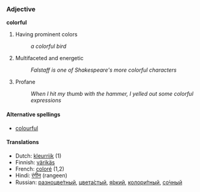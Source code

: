 === Adjective ===
'''colorful'''

# Having prominent colors
#: ''a colorful bird''
# Multifaceted and energetic
#: ''Falstaff is one of Shakespeare's more colorful characters''
# Profane
#: ''When I hit my thumb with the hammer, I yelled out some colorful expressions''

====Alternative spellings====
*[[colourful]]

====Translations====
*Dutch: [[kleurrijk]] (1)
*Finnish: [[värikäs]]
*French: [[coloré]] (1,2)
*Hindi: [[रंगीन]] (rangeen)
*Russian: [[разноцветный|разноцве́тный]], [[цветастый|цвета́стый]], [[яркий|я́ркий]], [[колоритный|колори́тный]], [[сочный|со́чный]]